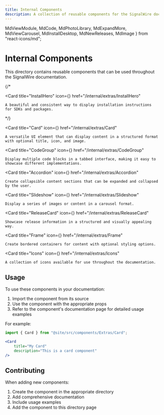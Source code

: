 ```yaml
---
title: Internal Components
description: A collection of reusable components for the SignalWire documentation
---
```


  MdViewModule, 
  MdCode, 
  MdPhotoLibrary, 
  MdExpandMore,
  MdViewCarousel,
  MdInstallDesktop,
  MdNewReleases,
  MdImage
} from "react-icons/md";

# Internal Components

This directory contains reusable components that can be used throughout the SignalWire documentation.

{/*


<Card 
    title="InstallHero"
    icon={<MdInstallDesktop />}
    href="/internal/extras/InstallHero"
>
    A beautiful and consistent way to display installation instructions for SDKs and packages.
</Card>

*/}

<CardGroup cols={3}>

<Card 
    title="Card"
    icon={<MdViewModule />}
    href="/internal/extras/Card"
>
    A versatile UI element that can display content in a structured format with optional title, icon, and image.
</Card>

<Card 
    title="CodeGroup"
    icon={<MdCode />}
    href="/internal/extras/CodeGroup"
>
    Display multiple code blocks in a tabbed interface, making it easy to showcase different implementations.
</Card>

<Card 
    title="Accordion"
    icon={<MdExpandMore />}
    href="/internal/extras/Accordion"
>
    Create collapsible content sections that can be expanded and collapsed by the user.
</Card>

<Card 
    title="Slideshow"
    icon={<MdViewCarousel />}
    href="/internal/extras/Slideshow"
>
    Display a series of images or content in a carousel format.
</Card>

<Card 
    title="ReleaseCard"
    icon={<MdNewReleases />}
    href="/internal/extras/ReleaseCard"
>
    Showcase release information in a structured and visually appealing way.
</Card>

<Card 
    title="Frame"
    icon={<MdImage />}
    href="/internal/extras/Frame"
>
    Create bordered containers for content with optional styling options.
</Card>

<Card 
    title="Icons"
    icon={<MdPhotoLibrary />}
    href="/internal/extras/Icons"
>
    A collection of icons available for use throughout the documentation.
</Card>

</CardGroup>

## Usage

To use these components in your documentation:

1. Import the component from its source
2. Use the component with the appropriate props
3. Refer to the component's documentation page for detailed usage examples

For example:

```jsx
import { Card } from "@site/src/components/Extras/Card";

<Card 
    title="My Card"
    description="This is a card component"
/>
```

## Contributing

When adding new components:

1. Create the component in the appropriate directory
2. Add comprehensive documentation
3. Include usage examples
4. Add the component to this directory page 